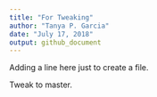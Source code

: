 ```yaml
---
title: "For Tweaking"
author: "Tanya P. Garcia"
date: "July 17, 2018"
output: github_document
---
```


Adding a line here just to create a file.

Tweak to master.